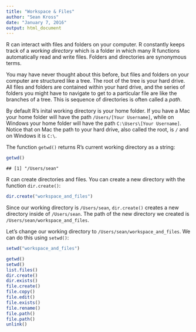 ```yaml
---
title: "Workspace & Files"
author: "Sean Kross"
date: "January 7, 2016"
output: html_document
---
```


R can interact with files and folders on your computer. R constantly keeps track
of a *working directory* which is a folder in which many R functions automatically
read and write files. Folders and directories are synonymous terms.

You may have never thought about this before, but files and folders on your computer
are structured like a tree. The root of the tree is your hard drive. All files 
and folders are contained within your hard drive, and the series of
folders you might have to navigate to get to a particular file are like the
branches of a tree. This is sequence of directories is often called a *path*.

By default R's inital working directory is your home folder. If you have a Mac
your home folder will have the path `/Users/[Your Username]`, while on Windows
your home folder will have the path `C:\Users\[Your Username]`. Notice that
on Mac the path to your hard drive, also called the root, is `/` and on
Windows it is `C:\`.

The function `getwd()` returns R's current working directory as a string:

```r
getwd()
```

```
## [1] "/Users/sean"
```

R can create directories and files. You can create a new directory with the
function `dir.create()`:

```r
dir.create("workspace_and_files")
```

Since our working directory is `/Users/sean`, `dir.create()` creates a new
directory inside of `/Users/sean`. The path of the new directory we created is
`/Users/sean/workspace_and_files`.

Let's change our working directory to `/Users/sean/workspace_and_files`. We can
do this using `setwd()`:

```r
setwd("workspace_and_files")
```

```r
getwd()
setwd()
list.files()
dir.create()
dir.exists()
file.create()
file.copy()
file.edit()
file.exists()
file.rename()
file.path()
file.path()
unlink()
```